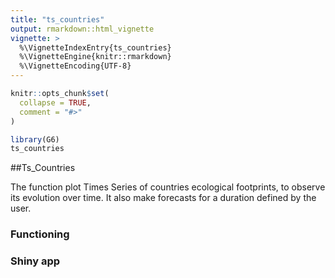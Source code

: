 ```yaml
---
title: "ts_countries"
output: rmarkdown::html_vignette
vignette: >
  %\VignetteIndexEntry{ts_countries}
  %\VignetteEngine{knitr::rmarkdown}
  %\VignetteEncoding{UTF-8}
---
```


```r
knitr::opts_chunk$set(
  collapse = TRUE,
  comment = "#>"
)
```

```r
library(G6)
ts_countries
```

##Ts_Countries

The function plot Times Series of countries ecological footprints, to observe its evolution over time.
It also make forecasts for a duration defined by the user. 

### Functioning 

### Shiny app
